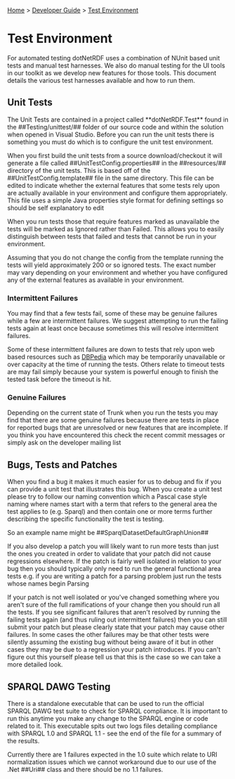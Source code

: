 [[Home]] > [[Developer Guide]] > [[DeveloperGuide/Test Environment|Test Environment]]

= Test Environment =

For automated testing dotNetRDF uses a combination of NUnit based unit tests and manual test harnesses. We also do manual testing for the UI tools in our toolkit as we develop new features for those tools. This document details the various test harnesses available and how to run them.

== Unit Tests ==

The Unit Tests are contained in a project called **dotNetRDF.Test** found in the ##Testing/unittest/## folder of our source code and within the solution when opened in Visual Studio. Before you can run the unit tests there is something you must do which is to configure the unit test environment.

When you first build the unit tests from a source download/checkout it will generate a file called ##UnitTestConfig.properties## in the ##resources/## directory of the unit tests. This is based off of the ##UnitTestConfig.template## file in the same directory.  This file can be edited to indicate whether the external features that some tests rely upon are actually available in your environment and configure them appropriately. This file uses a simple Java properties style format for defining settings so should be self explanatory to edit

When you run tests those that require features marked as unavailable the tests will be marked as Ignored rather than Failed. This allows you to easily distinguish between tests that failed and tests that cannot be run in your environment.

Assuming that you do not change the config from the template running the tests will yield approximately 200 or so ignored tests. The exact number may vary depending on your environment and whether you have configured any of the external features as available in your environment.

=== Intermittent Failures ===

You may find that a few tests fail, some of these may be genuine failures while a few are intermittent failures. We suggest attempting to run the failing tests again at least once because sometimes this will resolve intermittent failures.

Some of these intermittent failures are down to tests that rely upon web based resources such as [[http://dbpedia.org|DBPedia]] which may be temporarily unavailable or over capacity at the time of running the tests.  Others relate to timeout tests are may fail simply because your system is powerful enough to finish the tested task before the timeout is hit.

=== Genuine Failures ===

Depending on the current state of Trunk when you run the tests you may find that there are some genuine failures because there are tests in place for reported bugs that are unresolved or new features that are incomplete.  If you think you have encountered this check the recent commit messages or simply ask on the developer mailing list

== Bugs, Tests and Patches ==

When you find a bug it makes it much easier for us to debug and fix if you can provide a unit test that illustrates this bug. When you create a unit test please try to follow our naming convention which a Pascal case style naming where names start with a term that refers to the general area the test applies to (e.g. Sparql) and then contain one or more terms further describing the specific functionality the test is testing.

So an example name might be ##SparqlDatasetDefaultGraphUnion##

If you also develop a patch you will likely want to run more tests than just the ones you created in order to validate that your patch did not cause regressions elsewhere. If the patch is fairly well isolated in relation to your bug then you should typically only need to run the general functional area tests e.g. if you are writing a patch for a parsing problem just run the tests whose names begin Parsing

If your patch is not well isolated or you've changed something where you aren't sure of the full ramifications of your change then you should run all the tests. If you see significant failures that aren't resolved by running the failing tests again (and thus ruling out intermittent failures) then you can still submit your patch but please clearly state that your patch may cause other failures. In some cases the other failures may be that other tests were silently assuming the existing bug without being aware of it but in other cases they may be due to a regression your patch introduces. If you can't figure out this yourself please tell us that this is the case so we can take a more detailed look.

== SPARQL DAWG Testing ==

There is a standalone executable that can be used to run the official SPARQL DAWG test suite to check for SPARQL compliance. It is important to run this anytime you make any change to the SPARQL engine or code related to it. This executable spits out two logs files detailing compliance with SPARQL 1.0 and SPARQL 1.1 - see the end of the file for a summary of the results.

Currently there are 1 failures expected in the 1.0 suite which relate to URI normalization issues which we cannot workaround due to our use of the .Net ##Uri## class and there should be no 1.1 failures.